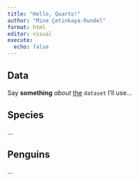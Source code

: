 ```yaml
---
title: "Hello, Quarto!"
author: "Mine Çetinkaya-Rundel"
format: html
editor: visual
execute:
  echo: false
---
```


## Data

Say **something** *about* [the]{.underline} `dataset` I'll use...

## Species

...

## Penguins

...
